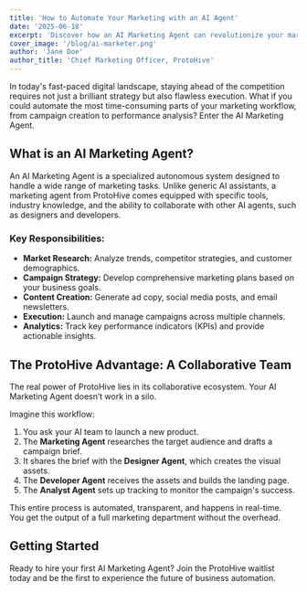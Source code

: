```yaml
---
title: 'How to Automate Your Marketing with an AI Agent'
date: '2025-06-18'
excerpt: 'Discover how an AI Marketing Agent can revolutionize your marketing strategy, automate campaigns, and drive growth, freeing you up to focus on your business.'
cover_image: '/blog/ai-marketer.png'
author: 'Jane Doe'
author_title: 'Chief Marketing Officer, ProtoHive'
---
```


In today's fast-paced digital landscape, staying ahead of the competition requires not just a brilliant strategy but also flawless execution. What if you could automate the most time-consuming parts of your marketing workflow, from campaign creation to performance analysis? Enter the AI Marketing Agent.

## What is an AI Marketing Agent?

An AI Marketing Agent is a specialized autonomous system designed to handle a wide range of marketing tasks. Unlike generic AI assistants, a marketing agent from ProtoHive comes equipped with specific tools, industry knowledge, and the ability to collaborate with other AI agents, such as designers and developers.

### Key Responsibilities:
- **Market Research:** Analyze trends, competitor strategies, and customer demographics.
- **Campaign Strategy:** Develop comprehensive marketing plans based on your business goals.
- **Content Creation:** Generate ad copy, social media posts, and email newsletters.
- **Execution:** Launch and manage campaigns across multiple channels.
- **Analytics:** Track key performance indicators (KPIs) and provide actionable insights.

## The ProtoHive Advantage: A Collaborative Team

The real power of ProtoHive lies in its collaborative ecosystem. Your AI Marketing Agent doesn’t work in a silo.

Imagine this workflow:
1.  You ask your AI team to launch a new product.
2.  The **Marketing Agent** researches the target audience and drafts a campaign brief.
3.  It shares the brief with the **Designer Agent**, which creates the visual assets.
4.  The **Developer Agent** receives the assets and builds the landing page.
5.  The **Analyst Agent** sets up tracking to monitor the campaign's success.

This entire process is automated, transparent, and happens in real-time. You get the output of a full marketing department without the overhead.

## Getting Started

Ready to hire your first AI Marketing Agent? Join the ProtoHive waitlist today and be the first to experience the future of business automation.
